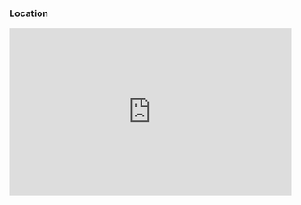 
### Location

::: {.content-block}
```{=html}
<iframe
  width="100%"
  height="300"
  frameborder="0" style="border:0"
  referrerpolicy="no-referrer-when-downgrade"
  src="https://www.google.com/maps/embed/v1/place?q=Aulnay-la-Rivière,+France&key=AIzaSyBFw0Qbyq9zTFTd-tUY6dZWTgaQzuU17R8"
  allowfullscreen>
</iframe>
```
:::


